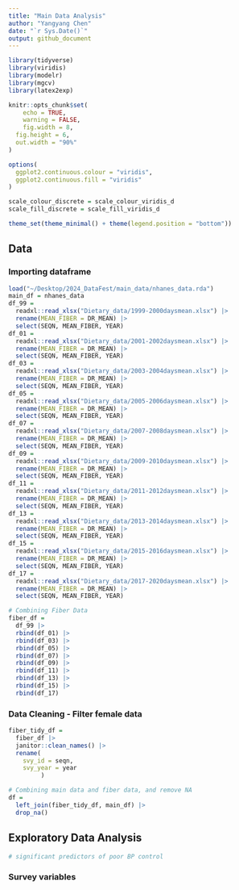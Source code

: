 ```yaml
---
title: "Main Data Analysis"
author: "Yangyang Chen"
date: "`r Sys.Date()`"
output: github_document
---
```


```r
library(tidyverse)
library(viridis)
library(modelr)
library(mgcv)
library(latex2exp)

knitr::opts_chunk$set(
	echo = TRUE,
	warning = FALSE,
	fig.width = 8, 
  fig.height = 6,
  out.width = "90%"
)

options(
  ggplot2.continuous.colour = "viridis",
  ggplot2.continuous.fill = "viridis"
)

scale_colour_discrete = scale_colour_viridis_d
scale_fill_discrete = scale_fill_viridis_d

theme_set(theme_minimal() + theme(legend.position = "bottom"))
```
## Data

### Importing dataframe

```r
load("~/Desktop/2024_DataFest/main_data/nhanes_data.rda")
main_df = nhanes_data
df_99 = 
  readxl::read_xlsx("Dietary_data/1999-2000daysmean.xlsx") |> 
  rename(MEAN_FIBER = DR_MEAN) |> 
  select(SEQN, MEAN_FIBER, YEAR)
df_01 = 
  readxl::read_xlsx("Dietary_data/2001-2002daysmean.xlsx") |> 
  rename(MEAN_FIBER = DR_MEAN) |> 
  select(SEQN, MEAN_FIBER, YEAR)
df_03 = 
  readxl::read_xlsx("Dietary_data/2003-2004daysmean.xlsx") |> 
  rename(MEAN_FIBER = DR_MEAN) |> 
  select(SEQN, MEAN_FIBER, YEAR)
df_05 = 
  readxl::read_xlsx("Dietary_data/2005-2006daysmean.xlsx") |> 
  rename(MEAN_FIBER = DR_MEAN) |> 
  select(SEQN, MEAN_FIBER, YEAR)
df_07 = 
  readxl::read_xlsx("Dietary_data/2007-2008daysmean.xlsx") |> 
  rename(MEAN_FIBER = DR_MEAN) |> 
  select(SEQN, MEAN_FIBER, YEAR)
df_09 = 
  readxl::read_xlsx("Dietary_data/2009-2010daysmean.xlsx") |> 
  rename(MEAN_FIBER = DR_MEAN) |> 
  select(SEQN, MEAN_FIBER, YEAR)
df_11 = 
  readxl::read_xlsx("Dietary_data/2011-2012daysmean.xlsx") |> 
  rename(MEAN_FIBER = DR_MEAN) |> 
  select(SEQN, MEAN_FIBER, YEAR)
df_13 = 
  readxl::read_xlsx("Dietary_data/2013-2014daysmean.xlsx") |> 
  rename(MEAN_FIBER = DR_MEAN) |> 
  select(SEQN, MEAN_FIBER, YEAR)
df_15 = 
  readxl::read_xlsx("Dietary_data/2015-2016daysmean.xlsx") |> 
  rename(MEAN_FIBER = DR_MEAN) |> 
  select(SEQN, MEAN_FIBER, YEAR)
df_17 = 
  readxl::read_xlsx("Dietary_data/2017-2020daysmean.xlsx") |> 
  rename(MEAN_FIBER = DR_MEAN) |> 
  select(SEQN, MEAN_FIBER, YEAR)

# Combining Fiber Data
fiber_df =   
  df_99 |> 
  rbind(df_01) |> 
  rbind(df_03) |> 
  rbind(df_05) |> 
  rbind(df_07) |> 
  rbind(df_09) |> 
  rbind(df_11) |> 
  rbind(df_13) |> 
  rbind(df_15) |> 
  rbind(df_17)
```
### Data Cleaning - Filter female data

```r
fiber_tidy_df = 
  fiber_df |> 
  janitor::clean_names() |> 
  rename(
    svy_id = seqn,
    svy_year = year
         ) 

# Combining main data and fiber data, and remove NA
df = 
  left_join(fiber_tidy_df, main_df) |> 
  drop_na()
```

## Exploratory Data Analysis

```r
# significant predictors of poor BP control
```


### Survey variables
```r

```

